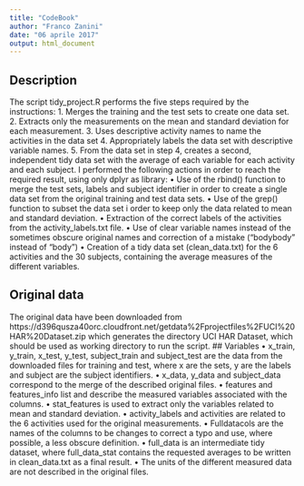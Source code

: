 ```yaml
---
title: "CodeBook"
author: "Franco Zanini"
date: "06 aprile 2017"
output: html_document
---
```


## Description
The script tidy_project.R performs the five steps required by the instructions:
1.	Merges the training and the test sets to create one data set.
2.	Extracts only the measurements on the mean and standard deviation for each measurement. 
3.	Uses descriptive activity names to name the activities in the data set
4.	Appropriately labels the data set with descriptive variable names. 
5.	From the data set in step 4, creates a second, independent tidy data set with the average of each variable for each activity and each subject.
I performed the following actions in order to reach the required result, using only dplyr as library:
•	Use of the rbind() function to merge the test sets, labels and subject identifier in order to create a single data set from the original training and test data sets.
•	Use of the grep() function to subset the data set i order to keep only the data related to mean and standard deviation.
•	Extraction of the correct labels of the activities from the activity_labels.txt file. 
•	Use of clear variable names instead of the sometimes obscure original names and correction of a mistake (“bodybody” instead of “body”)
•	Creation of a tidy data set (clean_data.txt) for the 6 activities and the 30 subjects, containing the average measures of the different variables.

## Original data
The original data have been downloaded from 
https://d396qusza40orc.cloudfront.net/getdata%2Fprojectfiles%2FUCI%20HAR%20Dataset.zip 
which generates the directory UCI HAR Dataset, which should be used as working directory to run the script. 
## Variables
•	x_train, y_train, x_test, y_test, subject_train and subject_test are the data from the downloaded files for training and test, where x are the sets, y are the labels and subject are the subject identifiers.
•	x_data, y_data and subject_data correspond to the merge of the described original files.
•	features  and features_info list and describe the measured variables associated with the columns.
•	stat_features is used to extract only the variables related to mean and standard deviation.
•	activity_labels and activities are related to the 6 activities used for the original measurements.
•	Fulldatacols are the names of the columns to be changes to correct a typo and use, where possible, a less obscure definition. 
•	full_data is an intermediate tidy dataset, where full_data_stat contains the requested averages to be written in clean_data.txt as a final result.
•	The units of the different measured data are not described in the original files.
